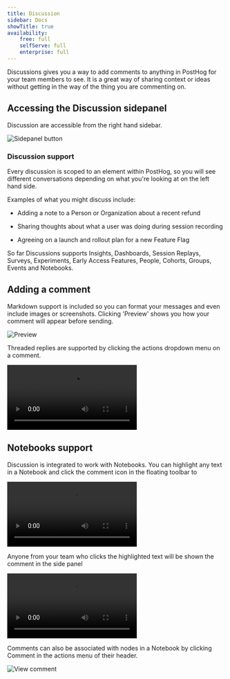 ```yaml
---
title: Discussion
sidebar: Docs
showTitle: true
availability:
    free: full
    selfServe: full
    enterprise: full
---
```


Discussions gives you a way to add comments to anything in PostHog for your team members to see. It is a great way of sharing context or ideas without getting in the way of the thing you are commenting on.

## Accessing the Discussion sidepanel

Discussion are accessible from the right hand sidebar.

![Sidepanel button](../../images/docs/discussion/side-panel.png)


### Discussion support

Every discussion is scoped to an element within PostHog, so you will see different conversations depending on what you're looking at on the left hand side.

Examples of what you might discuss include:

- Adding a note to a Person or Organization about a recent refund

- Sharing thoughts about what a user was doing during session recording

- Agreeing on a launch and rollout plan for a new Feature Flag

So far Discussions supports Insights, Dashboards, Session Replays, Surveys, Experiments, Early Access Features, People, Cohorts, Groups, Events and Notebooks.

## Adding a comment

Markdown support is included so you can format your messages and even include images or screenshots. Clicking 'Preview' shows you how your comment will appear before sending.

![Preview](../../images/docs/discussion/preview-markdown.png)

Threaded replies are supported by clicking the actions dropdown menu on a comment.

![Create comment](../../images/docs/discussion/reply-comment.mp4)

## Notebooks support

Discussion is integrated to work with Notebooks. You can highlight any text in a Notebook and click the comment icon in the floating toolbar to 

![Create comment](../../images/docs/discussion/create-comment.mp4)

Anyone from your team who clicks the highlighted text will be shown the comment in the side panel

![View comment](../../images/docs/discussion/view-comment.mp4)

Comments can also be associated with nodes in a Notebook by clicking Comment in the actions menu of their header.

![View comment](../../images/docs/discussion/comment-node.png)